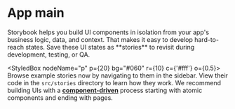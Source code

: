 
<Meta title="Example/app" />

<h1>App main</h1>

<StyledBox p={20} mb={10} bg="#f60" r={20}>
  Storybook helps you build UI components in isolation from your app's business logic, data, and
  context. That makes it easy to develop hard-to-reach states. Save these UI states as **stories**
  to revisit during development, testing, or QA.
</StyledBox>

<StyledBox nodeName="p" p={20} bg="#060" r={10} c={'#fff'} o={0.5}>
  Browse example stories now by navigating to them in the sidebar. View their code in the
  `src/stories` directory to learn how they work. We recommend building UIs with a
  [**component-driven**](https://componentdriven.org) process starting with atomic components and
  ending with pages.
</StyledBox>
